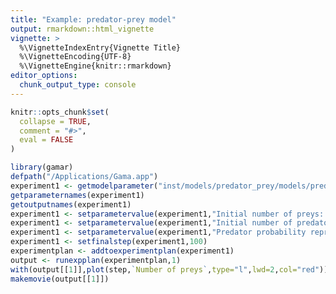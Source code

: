 ```yaml
---
title: "Example: predator-prey model"
output: rmarkdown::html_vignette
vignette: >
  %\VignetteIndexEntry{Vignette Title}
  %\VignetteEncoding{UTF-8}
  %\VignetteEngine{knitr::rmarkdown}
editor_options: 
  chunk_output_type: console
---
```


```r
knitr::opts_chunk$set(
  collapse = TRUE,
  comment = "#>",
  eval = FALSE
)
```

```r
library(gamar)
defpath("/Applications/Gama.app")
experiment1 <- getmodelparameter("inst/models/predator_prey/models/predator_prey.gaml","prey_predator")
getparameternames(experiment1)
getoutputnames(experiment1)
experiment1 <- setparametervalue(experiment1,"Initial number of preys: ",990)
experiment1 <- setparametervalue(experiment1,"Initial number of predators: ",100)
experiment1 <- setparametervalue(experiment1,"Predator probability reproduce: ",0.1)
experiment1 <- setfinalstep(experiment1,100)
experimentplan <- addtoexperimentplan(experiment1)
output <- runexpplan(experimentplan,1)
with(output[[1]],plot(step,`Number of preys`,type="l",lwd=2,col="red"))
makemovie(output[[1]])
```

